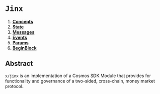 # `Jinx`

1. **[Concepts](concepts)**
2. **[State](state)**
3. **[Messages](messages)**
4. **[Events](events)**
5. **[Params](params)**
6. **[BeginBlock](begin_block)**

## Abstract

`x/jinx` is an implementation of a Cosmos SDK Module that provides for functionality and governance of a two-sided, cross-chain, money market protocol.


